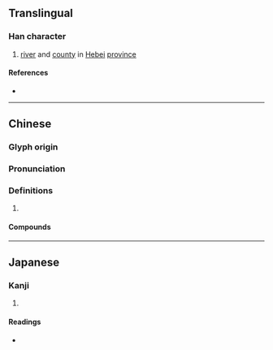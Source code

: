 {{character info/new}}
{{also|滦}}
==Translingual==

===Han character===
{{Han char|rn=85|rad=水|as=23|sn=26|four=32194|canj=EVFD|ids=⿰氵欒}}

# [[river]] and [[county]] in [[Hebei]] [[province]]

====References====
* {{Han ref|kx=0664.190|dkj=18833|dj=1073.080|hdz=31799.010|uh=7064|ud=28772|bh=C665|bd=50789}}

----

==Chinese==
{{zh-forms|s=滦}}

===Glyph origin===
{{Han etym}}

===Pronunciation===
{{zh-pron
|m=luán
|c=lyun4
|mc=y
|oc=y
|cat=
}}

===Definitions===
{{zh-hanzi}}

# {{rfdef|zh}}

====Compounds====
{{zh-der|灤河|灤州影|灤京|開灤煤礦}}

----

==Japanese==

===Kanji===
{{ja-kanji|grade=|rs=水23}}

# {{defn|lang=ja|sort=水23}}

====Readings====
* {{ja-readings|on=[[らん]] (ran)|kun=[[ながれる]] (nagareru)}}